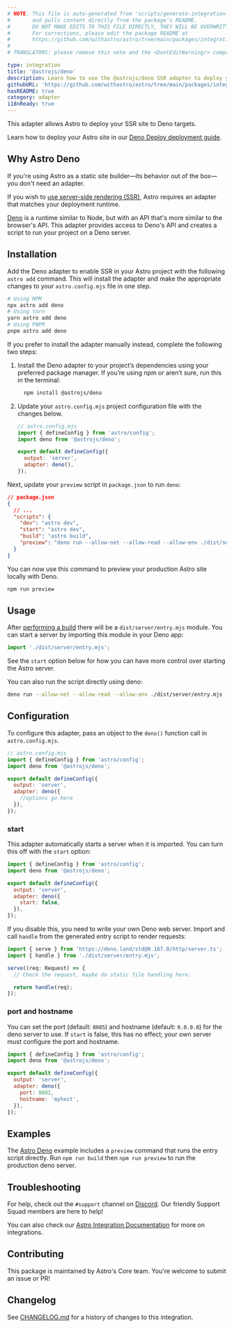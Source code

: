 ```yaml
---
# NOTE: This file is auto-generated from 'scripts/generate-integration-pages.ts'
#       and pulls content directly from the package’s README.
#       DO NOT MAKE EDITS TO THIS FILE DIRECTLY, THEY WILL BE OVERWRITTEN!
#       For corrections, please edit the package README at
#       https://github.com/withastro/astro/tree/main/packages/integrations/deno/
#
# TRANSLATORS: please remove this note and the <DontEditWarning/> component.

type: integration
title: '@astrojs/deno'
description: Learn how to use the @astrojs/deno SSR adapter to deploy your Astro project.
githubURL: 'https://github.com/withastro/astro/tree/main/packages/integrations/deno/'
hasREADME: true
category: adapter
i18nReady: true
---
```



<DontEditWarning/>

This adapter allows Astro to deploy your SSR site to Deno targets.

Learn how to deploy your Astro site in our [Deno Deploy deployment guide](/en/guides/deploy/deno/).

## Why Astro Deno

If you're using Astro as a static site builder—its behavior out of the box—you don't need an adapter.

If you wish to [use server-side rendering (SSR)](/en/guides/server-side-rendering/), Astro requires an adapter that matches your deployment runtime.

[Deno](https://deno.land/) is a runtime similar to Node, but with an API that's more similar to the browser's API. This adapter provides access to Deno's API and creates a script to run your project on a Deno server.

## Installation

Add the Deno adapter to enable SSR in your Astro project with the following `astro add` command. This will install the adapter and make the appropriate changes to your `astro.config.mjs` file in one step.

```sh
# Using NPM
npx astro add deno
# Using Yarn
yarn astro add deno
# Using PNPM
pnpm astro add deno
```

If you prefer to install the adapter manually instead, complete the following two steps:

1.  Install the Deno adapter to your project’s dependencies using your preferred package manager. If you’re using npm or aren’t sure, run this in the terminal:

    ```bash
      npm install @astrojs/deno
    ```

2.  Update your `astro.config.mjs` project configuration file with the changes below.

    ```js ins={3,6-7}
    // astro.config.mjs
    import { defineConfig } from 'astro/config';
    import deno from '@astrojs/deno';

    export default defineConfig({
      output: 'server',
      adapter: deno(),
    });
    ```

Next, update your `preview` script in `package.json` to run `deno`:

```json ins={8}
// package.json
{
  // ...
  "scripts": {
    "dev": "astro dev",
    "start": "astro dev",
    "build": "astro build",
    "preview": "deno run --allow-net --allow-read --allow-env ./dist/server/entry.mjs"
  }
}
```

You can now use this command to preview your production Astro site locally with Deno.

```bash
npm run preview
```

## Usage

After [performing a build](/en/guides/deploy/#building-your-site-locally) there will be a `dist/server/entry.mjs` module. You can start a server by importing this module in your Deno app:

```js
import './dist/server/entry.mjs';
```

See the `start` option below for how you can have more control over starting the Astro server.

You can also run the script directly using deno:

```sh
deno run --allow-net --allow-read --allow-env ./dist/server/entry.mjs
```

## Configuration

To configure this adapter, pass an object to the `deno()` function call in `astro.config.mjs`.

```js
// astro.config.mjs
import { defineConfig } from 'astro/config';
import deno from '@astrojs/deno';

export default defineConfig({
  output: 'server',
  adapter: deno({
    //options go here
  }),
});
```

### start

This adapter automatically starts a server when it is imported. You can turn this off with the `start` option:

```js
import { defineConfig } from 'astro/config';
import deno from '@astrojs/deno';

export default defineConfig({
  output: 'server',
  adapter: deno({
    start: false,
  }),
});
```

If you disable this, you need to write your own Deno web server. Import and call `handle` from the generated entry script to render requests:

```ts
import { serve } from 'https://deno.land/std@0.167.0/http/server.ts';
import { handle } from './dist/server/entry.mjs';

serve((req: Request) => {
  // Check the request, maybe do static file handling here.

  return handle(req);
});
```

### port and hostname

You can set the port (default: `8085`) and hostname (default: `0.0.0.0`) for the deno server to use. If `start` is false, this has no effect; your own server must configure the port and hostname.

```js
import { defineConfig } from 'astro/config';
import deno from '@astrojs/deno';

export default defineConfig({
  output: 'server',
  adapter: deno({
    port: 8081,
    hostname: 'myhost',
  }),
});
```

## Examples

The [Astro Deno](https://github.com/withastro/astro/tree/main/examples/deno) example includes a `preview` command that runs the entry script directly. Run `npm run build` then `npm run preview` to run the production deno server.

## Troubleshooting

For help, check out the `#support` channel on [Discord](https://astro.build/chat). Our friendly Support Squad members are here to help!

You can also check our [Astro Integration Documentation][astro-integration] for more on integrations.

## Contributing

This package is maintained by Astro's Core team. You're welcome to submit an issue or PR!

## Changelog

See [CHANGELOG.md](https://github.com/withastro/astro/tree/main/packages/integrations/deno/CHANGELOG.md) for a history of changes to this integration.

[astro-integration]: /en/guides/integrations-guide/
